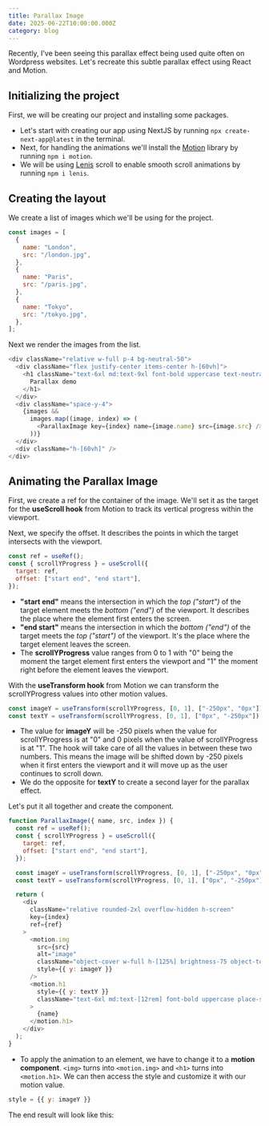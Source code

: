 ```yaml
---
title: Parallax Image
date: 2025-06-22T10:00:00.000Z
category: blog
---
```


Recently, I've been seeing this parallax effect being used quite often on Wordpress websites. Let's recreate this subtle parallax effect using React and Motion.

## Initializing the project

First, we will be creating our project and installing some packages.

* Let's start with creating our app using NextJS by running `npx create-next-app@latest` in the terminal.
* Next, for handling the animations we'll install the [Motion](https://motion.dev/docs/react-quick-start) library by running `npm i motion`.
* We will be using [Lenis](https://github.com/darkroomengineering/lenis/blob/main/README.md) scroll to enable smooth scroll animations by running `npm i lenis`.

## Creating the layout

We create a list of images which we'll be using for the project.

```javascript
const images = [
  {
    name: "London",
    src: "/london.jpg",
  },
  {
    name: "Paris",
    src: "/paris.jpg",
  },
  {
    name: "Tokyo",
    src: "/tokyo.jpg",
  },
];
```

Next we render the images from the list.

```javascript
<div className="relative w-full p-4 bg-neutral-50">
  <div className="flex justify-center items-center h-[60vh]">
    <h1 className="text-6xl md:text-9xl font-bold uppercase text-neutral-900">
      Parallax demo
    </h1>
  </div>
  <div className="space-y-4">
    {images &&
      images.map((image, index) => (
        <ParallaxImage key={index} name={image.name} src={image.src} />
      ))}
  </div>
  <div className="h-[60vh]" />
</div>
```

## Animating the Parallax Image

First, we create a ref for the container of the image. We'll set it as the target for the **useScroll hook** from Motion to track its vertical progress within the viewport.

Next, we specify the offset. It describes the points in which the target intersects with the viewport.

```javascript
const ref = useRef();
const { scrollYProgress } = useScroll({
  target: ref,
  offset: ["start end", "end start"],
});
```

* **"start end"** means the intersection in which the *top ("start")* of the target element meets the *bottom ("end")* of the viewport. It describes the place where the element first enters the screen.
* **"end start"** means the intersection in which the *bottom ("end")* of the target meets the *top ("start")* of the viewport. It's the place where the target element leaves the screen.
* The **scrollYProgress** value ranges from 0 to 1 with "0" being the moment the target element first enters the viewport and "1" the moment right before the element leaves the viewport.

With the **useTransform hook** from Motion we can transform the scrollYProgress values into other motion values.

```javascript
const imageY = useTransform(scrollYProgress, [0, 1], ["-250px", "0px"]);
const textY = useTransform(scrollYProgress, [0, 1], ["0px", "-250px"]);
```

* The value for **imageY** will be -250 pixels when the value for scrollYProgress is at "0" and 0 pixels when the value of scrollYProgress is at "1". The hook will take care of all the values in between these two numbers. This means the image will be shifted down by -250 pixels when it first enters the viewport and it will move up as the user continues to scroll down.
* We do the opposite for **textY** to create a second layer for the parallax effect.

Let's put it all together and create the component.

```javascript
function ParallaxImage({ name, src, index }) {
  const ref = useRef();
  const { scrollYProgress } = useScroll({
    target: ref,
    offset: ["start end", "end start"],
  });

  const imageY = useTransform(scrollYProgress, [0, 1], ["-250px", "0px"]);
  const textY = useTransform(scrollYProgress, [0, 1], ["0px", "-250px"]);

  return (
    <div
      className="relative rounded-2xl overflow-hidden h-screen"
      key={index}
      ref={ref}
    >
      <motion.img
        src={src}
        alt="image"
        className="object-cover w-full h-[125%] brightness-75 object-top"
        style={{ y: imageY }}
      />
      <motion.h1
        style={{ y: textY }}
        className="text-6xl md:text-[12rem] font-bold uppercase place-self-center absolute top-1/2 left-1/2 transform -translate-x-1/2 translate-y-1/2 "
      >
        {name}
      </motion.h1>
    </div>
  );
}
```

* To apply the animation to an element, we have to change it to a **motion component**. `<img>` turns into `<motion.img>` and `<h1>` turns into `<motion.h1>`. We can then access the style and customize it with our motion value.

```javascript
style = {{ y: imageY }}
```

The end result will look like this:
